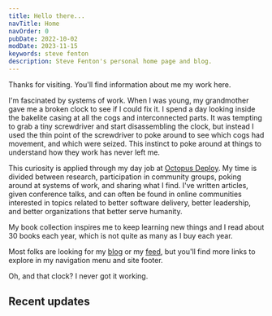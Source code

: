 ```yaml
---
title: Hello there...
navTitle: Home
navOrder: 0
pubDate: 2022-10-02
modDate: 2023-11-15
keywords: steve fenton
description: Steve Fenton's personal home page and blog.
---
```


Thanks for visiting. You'll find information about me my work here.

I'm fascinated by systems of work. When I was young, my grandmother gave me a broken clock to see if I could fix it. I spend a day looking inside the bakelite casing at all the cogs and interconnected parts. It was tempting to grab a tiny screwdriver and start disassembling the clock, but instead I used the thin point of the screwdriver to poke around to see which cogs had movement, and which were seized. This instinct to poke around at things to understand how they work has never left me.

This curiosity is applied through my day job at [Octopus Deploy](https://octopus.com). My time is divided between research, participation in community groups, poking around at systems of work, and sharing what I find. I've written articles, given conference talks, and can often be found in online communities interested in topics related to better software delivery, better leadership, and better organizations that better serve humanity.

My book collection inspires me to keep learning new things and I read about 30 books each year, which is not quite as many as I buy each year.

Most folks are looking for my [blog](/blog/1/) or my [feed](/feed.xml), but you'll find more links to explore in my navigation menu and site footer.

Oh, and that clock? I never got it working.

## Recent updates

<RecentlyUpdated count="3" />
